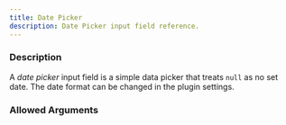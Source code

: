 ```yaml
---
title: Date Picker
description: Date Picker input field reference.
---
```



<InputFieldInfo type={InputFieldType.DATE_PICKER}></InputFieldInfo>

### Description

A _date picker_ input field is a simple data picker that treats `null` as no set date.
The date format can be changed in the plugin settings.

### Allowed Arguments

<InputFieldAllowedArguments type={InputFieldType.DATE_PICKER}></InputFieldAllowedArguments>
